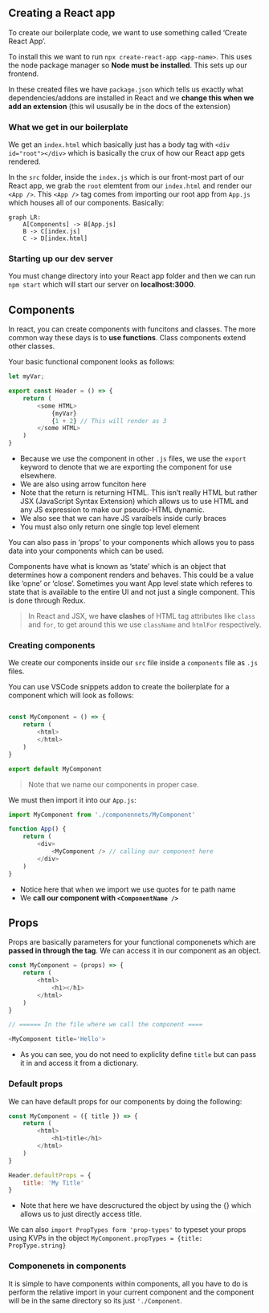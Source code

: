 ## Creating a React app

To create our boilerplate code, we want to use something called 'Create React App'.

To install this we want to run `npx create-react-app <app-name>`. This uses the node package manager so **Node must be installed**. This sets up our frontend.

In these created files we have `package.json` which tells us exactly what dependencies/addons are installed in React and we **change this when we add an extension** (this wil ususally be in the docs of the extension)

### What we get in our boilerplate

We get an `index.html` which basically just has a body tag with `<div id="root"></div>` which is basically the crux of how our React app gets rendered.

In the `src` folder, inside the `index.js` which is our front-most part of our React app, we grab the `root` elemtent from our `index.html` and render our `<App />`. This `<App />` tag comes from importing our root app from `App.js` which houses all of our components. Basically:

```mermaid
graph LR:
	A[Components] -> B[App.js]
	B -> C[index.js]
	C -> D[index.html]
```

### Starting up our dev server

You must change directory into your React app folder and then we can run  `npm start` which will start our server on **localhost:3000**.

## Components

In react, you can create components with funcitons and classes. The more common
way these days is to **use functions**. Class components extend other classes.

Your basic functional component looks as follows:

```javascript
let myVar;

export const Header = () => {
	return (
		<some HTML>
			{myVar}
			{1 + 2} // This will render as 3
		</some HTML>
	)
}
```

- Because we use the component in other `.js` files, we use the `export` keyword to denote that we are exporting the component for use elsewhere.
- We are also using arrow funciton here
- Note that the return is returning HTML. This isn't really HTML but rather JSX (JavaScript Syntax Extension) which allows us to use HTML and any JS expression to make our pseudo-HTML dynamic.
- We also see that we can have JS varaibels inside curly braces
- You must also only return one single top level element

You can also pass in 'props' to your components which allows you to pass data into your components which can be used.

Components have what is known as 'state' which is an object that determines how a component renders and behaves. This could be a value like 'opne' or 'close'. Sometimes you want App level state which referes to state that is available to the entire UI and not just a single component. This is done through Redux.


> In React and JSX, we **have clashes** of HTML tag attributes like `class` and `for`, to get around this we use `className` and `htmlFor` respectively.

### Creating components

We create our components inside our `src` file inside a `components` file as `.js` files.

You can use VSCode snippets addon to create the boilerplate for a component which will look as follows:

```r
```

```javascript
const MyComponent = () => {
	return (
		<html>
		</html>	
	)
}

export default MyComponent
```

> Note that we name our components in proper case.

We must then import it into our `App.js`:

```javascript
import MyComponent from './componennets/MyComponent'

function App() {
	return (
		<div>
			<MyComponent /> // calling our component here
		</div>
	)
}
```
- Notice here that when we import we use quotes for te path name
- We **call our component with `<ComponentName />`**

## Props

Props are basically parameters for your functional componenets which are **passed in through the tag**. We can access it in our component as an object.

```javascript
const MyComponent = (props) => {
	return (
		<html>
			<h1></h1>
		</html>	
	)
}

// ====== In the file where we call the component ====

<MyComponent title='Hello'>
```

- As you can see, you do not need to expliclity define `title` but can pass it in and access it from a dictionary.

### Default props

We can have default props for our components by doing the following:

```javascript
const MyComponent = ({ title }) => {
	return (
		<html>
			<h1>title</h1>
		</html>	
	)
}

Header.defaultProps = {
	title: 'My Title'
}
```

- Note that here we have descructured the object by using the {} which allows us to just directly access title.

We can also `import PropTypes form 'prop-types'` to typeset your props using KVPs in the object `MyComponent.propTypes = {title: PropType.string}`

### Componenets in components

It is simple to have components within components, all you have to do is
perform the relative import in your current component and the component will be
in the same directory so its just `'./Component`.

